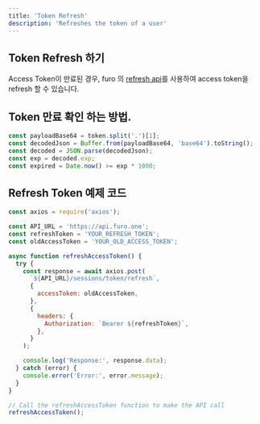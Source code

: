 ```yaml
---
title: 'Token Refresh'
description: 'Refreshes the token of a user'
---
```


## Token Refresh 하기

Access Token이 만료된 경우, furo 의 [refresh api](/api-reference/auth/refresh-token)를 사용하여 access token을 refresh 할 수 있습니다.

## Token 만료 확인 하는 방법.

```js
const payloadBase64 = token.split('.')[1];
const decodedJson = Buffer.from(payloadBase64, 'base64').toString();
const decoded = JSON.parse(decodedJson);
const exp = decoded.exp;
const expired = Date.now() >= exp * 1000;
```

## Refresh Token 예제 코드

```js
const axios = require('axios');

const API_URL = 'https://api.furo.one';
const refreshToken = 'YOUR_REFRESH_TOKEN';
const oldAccessToken = 'YOUR_OLD_ACCESS_TOKEN';

async function refreshAccessToken() {
  try {
    const response = await axios.post(
      `${API_URL}/sessions/token/refresh`,
      {
        accessToken: oldAccessToken,
      },
      {
        headers: {
          Authorization: `Bearer ${refreshToken}`,
        },
      }
    );

    console.log('Response:', response.data);
  } catch (error) {
    console.error('Error:', error.message);
  }
}

// Call the refreshAccessToken function to make the API call
refreshAccessToken();
```
